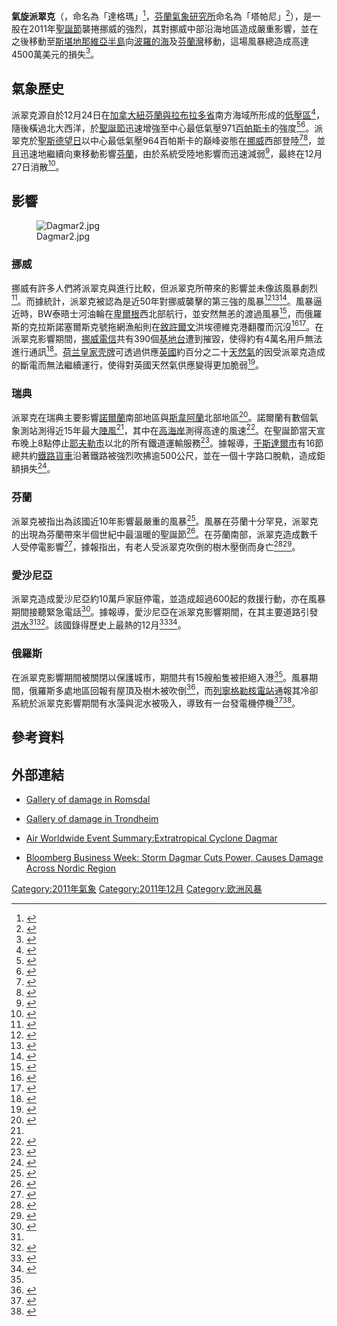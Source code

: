 {{NoteTA
|G1=UK Places
|G2=法国地名
|G3=地名
|G4=Weather
|G5=德国地名
}}
{{Infobox storm
|name=氣旋派翠克<br>{{lang|en|Cyclone Patrick}}
|image location=Storm Dagmar IR 26 December 2011.png
|image name=2011年12月26日正在穿越[[斯堪地那維亞半島|斯堪地那維亞半島]]的派翠克
|stormtype=[[溫帶氣旋|溫帶氣旋]]
|date formed=2011年12月24日
|date dissipated=2011年12月27日
|pressure=
|gust= 
|fatalities = 
|damages=4500萬（2011年[[美元|美元]]）
|areas affected=[[挪威|挪威]]、[[瑞典|瑞典]]、[[芬蘭|芬蘭]]、[[愛沙尼亞|愛沙尼亞]]、[[俄羅斯|俄羅斯]]
}}
'''氣旋派翠克'''（{{lang-en|Cyclone Patrick}}，{{link-en|挪威气象研究所|Norwegian Meteorological Institute}}命名為「達格瑪」<ref>{{cite web|title=Norske ekstremvær får navn|url=http://met.no/Meteorologi/A_varsle_varet/Varsling_av_farlig_var/Norske_ekstremvar_far_navn/Norske+ekstremvær+får+navn.9UFRjO2L.ips|publisher=Norwegian Meteorological Institute|accessdate=2012-01-04|language=no|archive-url=https://web.archive.org/web/20150927143449/http://met.no/Meteorologi/A_varsle_varet/Varsling_av_farlig_var/Norske_ekstremvar_far_navn/Norske+ekstremv%C3%A6r+f%C3%A5r+navn.9UFRjO2L.ips|archive-date=2015-09-27}}</ref>，[[芬蘭氣象研究所|芬蘭氣象研究所]]命名為「塔帕尼」<ref>{{cite web|title=På annandag jul drar  årets värsta storm över landet|url=http://hbl.fi/nyheter/2011-12-25/pa-annandagen-kommer-stormen-0|publisher=hbl.fi|accessdate=2012-01-30|language=sv|archive-date=2012-01-11|archive-url=https://web.archive.org/web/20120111181404/http://hbl.fi/nyheter/2011-12-25/pa-annandagen-kommer-stormen-0|dead-url=no}}</ref>），是一股在2011年[[聖誕節|聖誕節]]襲捲挪威的強烈{{le|歐洲風暴|European windstorm}}，其對挪威中部沿海地區造成嚴重影響，並在之後移動至[[斯堪地那維亞半島|斯堪地那維亞半島]]向[[波羅的海|波羅的海]]及[[芬蘭灣|芬蘭灣]]移動，這場風暴總造成高達4500萬美元的損失<ref>{{cite news|title=Claims from Windstorm Dagmar in Scandinavia to break $46m|url=http://www.insuranceinsight.eu/insurance-insight/news/2134801/claims-windstorm-dagmar-scandinavia-break-usd46m|accessdate=2012-01-11|newspaper=Insurance Insight|date=2012-01-03}}</ref>。

==氣象歷史==
派翠克源自於12月24日在[[加拿大|加拿大]][[紐芬蘭與拉布拉多省|紐芬蘭與拉布拉多省]]南方海域所形成的[[低壓區|低壓區]]<ref>{{cite web|title=December 24, 2011 surface analysis|url=http://www.met.fu-berlin.de/de/wetter/maps/Analyse_20111224.gif|work=Meteorological Institute|publisher=Free University of Berlin|accessdate=2012-02-07|archive-date=2013-10-06|archive-url=https://web.archive.org/web/20131006031259/http://www.met.fu-berlin.de/de/wetter/maps/Analyse_20111224.gif|dead-url=no}}</ref>，隨後橫過北大西洋，於[[聖誕節|聖誕節]]迅速增強至中心最低氣壓971[[百帕斯卡|百帕斯卡]]的強度<ref>{{cite web|title=December 25, 2011 surface analysis|url=http://www.met.fu-berlin.de/de/wetter/maps/Analyse_20111225.gif|work=Meteorological Institute|publisher=Free University of Berlin|accessdate=2012-02-07|archive-date=2013-10-06|archive-url=https://web.archive.org/web/20131006045424/http://www.met.fu-berlin.de/de/wetter/maps/Analyse_20111225.gif|dead-url=no}}</ref><ref>{{cite web|title=December 25, 2011 surface analysis|url=http://www.wetterzentrale.de/archive/2011/brack/bracka20111225.gif|work=Met Office|accessdate=2012-02-07|archive-date=2014-08-13|archive-url=https://web.archive.org/web/20140813111730/http://www.wetterzentrale.de/archive/2011/brack/bracka20111225.gif|dead-url=no}}</ref>。派翠克於[[聖斯德望日|聖斯德望日]]以中心最低氣壓964百帕斯卡的巔峰姿態在[[挪威|挪威]]西部登陸<ref>{{cite web|title=December 26, 2011 surface analysis|url=http://www.met.fu-berlin.de/de/wetter/maps/Analyse_20111226.gif|work=Meteorological Institute|publisher=Free University of Berlin|accessdate=2012-02-07|archive-date=2014-08-13|archive-url=https://web.archive.org/web/20140813114726/http://www.met.fu-berlin.de/de/wetter/maps/Analyse_20111226.gif|dead-url=no}}</ref><ref>{{cite web|title=December 26, 2011 surface analysis|url=http://www.wetterzentrale.de/archive/2011/brack/bracka20111226.gif|work=Met Office|accessdate=2012-02-07|archive-date=2014-08-13|archive-url=https://web.archive.org/web/20140813090719/http://www.wetterzentrale.de/archive/2011/brack/bracka20111226.gif|dead-url=no}}</ref>，並且迅速地繼續向東移動影響[[芬蘭|芬蘭]]，由於系統受陸地影響而迅速減弱<ref>{{cite web|title=December 27, 2011 surface analysis|url=http://www.met.fu-berlin.de/de/wetter/maps/Analyse_20111227.gif|work=Meteorological Institute|publisher=Free University of Berlin|accessdate=2012-02-07|archive-date=2014-08-13|archive-url=https://web.archive.org/web/20140813120756/http://www.met.fu-berlin.de/de/wetter/maps/Analyse_20111227.gif|dead-url=no}}</ref>，最終在12月27日消散<ref>{{cite web|title=December 28, 2011 surface analysis|url=http://www.met.fu-berlin.de/de/wetter/maps/Analyse_20111228.gif|work=Meteorological Institute|publisher=Free University of Berlin|accessdate=2012-02-07|archive-date=2014-08-13|archive-url=https://web.archive.org/web/20140813115333/http://www.met.fu-berlin.de/de/wetter/maps/Analyse_20111228.gif|dead-url=no}}</ref>。

==影響==
[[File:Dagmar2.jpg|thumbnail]]
===挪威===
挪威有許多人們將派翠克與{{le|1992年元旦風暴|1992 New Year's Day Storm}}進行比較，但派翠克所帶來的影響並未像該風暴劇烈<ref>{{cite web|title=Sterk orkan- men kraftigare i 1992|url=http://www.nrk.no/nyheter/distrikt/nrk_sogn_og_fjordane/1.7930298|accessdate=2012-01-04|language=no}}</ref>。而據統計，派翠克被認為是近50年對挪威襲擊的第三強的風暴<ref>{{cite web|title=Dagmar could be third worst Norwegian storm of last 50 years|url=http://www.insuranceinsider.com/dagmar-could-be-third-worst-norwegian-storm-of-last-50-years|publisher=insuranceinsider.com|accessdate=2012-01-04|archive-date=2012-05-26|archive-url=https://web.archive.org/web/20120526215055/http://www.insuranceinsider.com/dagmar-could-be-third-worst-norwegian-storm-of-last-50-years|dead-url=no}}</ref><ref>{{cite web|title=Record recent storms in Norway cut off several villages and left over 100,000 without electricity.|url=http://theforeigner.no/pages/news/norway-storms-isolate-thousands/|publisher=theforeigner.no|accessdate=2012-01-04|archive-url=https://web.archive.org/web/20120103111655/http://theforeigner.no/pages/news/norway-storms-isolate-thousands/|archive-date=2012-01-03}}</ref><ref name="thousands">{{cite web|title=Norway storms isolate thousands|url=http://theforeigner.no/pages/news/norway-storms-isolate-thousands/|publisher=theforeigner.no|accessdate=4 January 2012|archive-url=https://web.archive.org/web/20120103111655/http://theforeigner.no/pages/news/norway-storms-isolate-thousands/|archive-date=2012-01-03}}</ref>。風暴逼近時，BW泰晤士河油輪在[[卑爾根|卑爾根]]西北部航行，並安然無恙的渡過風暴<ref>{{cite web|title=Product tanker BW Thames nearly fell a victim to raging Dagmar storm|url=http://www.odin.tc/news/read.asp?articleID=360|publisher=Maritime Bulletin|accessdate=2012-02-29|archive-date=2016-03-04|archive-url=https://web.archive.org/web/20160304050828/http://www.odin.tc/news/read.asp?articleID=360|dead-url=no}}</ref>，而俄羅斯的克拉斯諾塞爾斯克號拖網漁船則在[[敘許爾文|敘許爾文]]洪埃德維克港翻覆而沉沒<ref>{{cite web|title=Storm Dagmar sank Russian trawler|url=http://www.odin.tc/news/read.asp?articleID=361|publisher=Maritime Bulletin|accessdate=2012-02-29|archive-date=2016-03-04|archive-url=https://web.archive.org/web/20160304093330/http://www.odin.tc/news/read.asp?articleID=361|dead-url=no}}</ref><ref>{{cite web|title=Krasnoselsk|url=http://www.shipwrecklog.com/log/2011/12/krasnoselsk/|publisher=shipwrecklog.com|accessdate=2012-02-29|archive-date=2021-01-19|archive-url=https://web.archive.org/web/20210119131921/http://shipwrecklog.com/log/2011/12/krasnoselsk/|dead-url=no}}</ref>。在派翠克影響期間，[[挪威電信|挪威電信]]共有390個[[基地台|基地台]]遭到摧毀，使得約有4萬名用戶無法進行通訊<ref name="theforeigner" >{{cite web|title=Patient died in Norway storm|url=http://theforeigner.no/pages/news/patient-died-in-norway-storm/|publisher=theforeigner.no|accessdate=2012-02-29|archive-url=https://web.archive.org/web/20120131044546/http://theforeigner.no/pages/news/patient-died-in-norway-storm/|archive-date=2012-01-31}}</ref>。[[荷兰皇家壳牌|荷兰皇家壳牌]]可透過{{le|蘭格勒德管線|Langeled pipeline}}供應[[英國|英國]]約百分之二十[[天然氣|天然氣]]的{{le|長蛇天然氣田|Ormen Lange (gas field)}}因受派翠克造成的斷電而無法繼續運行，使得對英國天然氣供應變得更加脆弱<ref>{{cite web|title=UK gas supplies choppy after North Sea storm|url=https://www.reuters.com/article/2011/12/27/markets-britain-gas-power-idUSL6E7NR0YE20111227|publisher=Reuters|accessdate=2012-05-17|archive-date=2012-09-07|archive-url=https://archive.today/20120907172201/http://www.reuters.com/article/2011/12/27/markets-britain-gas-power-idUSL6E7NR0YE20111227|dead-url=yes}}</ref>。

===瑞典===
派翠克在瑞典主要影響[[諾爾蘭_(瑞典)|諾爾蘭]]南部地區與[[斯韋阿蘭|斯韋阿蘭]]北部地區<ref name="SMHI" >{{cite web|title=December 2011 – Var händelserik med värme, åska och stormar|url=http://www.smhi.se/klimatdata/Manadens-vader-och-vatten/Sverige/Manadens-vader-i-Sverige/december-2011-var-handelserik-med-varme-aska-och-stormar-1.19067|publisher=SMHI|accessdate=2012-03-20|language=sv|archive-url=https://web.archive.org/web/20120305194114/http://www.smhi.se/klimatdata/Manadens-vader-och-vatten/Sverige/Manadens-vader-i-Sverige/december-2011-var-handelserik-med-varme-aska-och-stormar-1.19067|archive-date=2012-03-05}}</ref>。諾爾蘭有數個氣象測站測得近15年最大[[陣風|陣風]]<ref name="SMHI" />，其中在[[高海岸|高海岸]]測得高達{{convert|41|m/s|km/h mph}}的風速<ref>{{cite web|title=Stormen orsakar stora problem på många håll|url=http://sverigesradio.se/sida/artikel.aspx?programid=83&artikel=4876355|publisher=Sveriges Radio|accessdate=2012-03-20|language=sv|archive-date=2016-03-03|archive-url=https://web.archive.org/web/20160303215436/http://sverigesradio.se/sida/artikel.aspx?programid=83&artikel=4876355|dead-url=no}}</ref>。{{link-en|瑞典交通管理局|Swedish Transport Administration}}在聖誕節當天宣布晚上8點停止[[耶夫勒市|耶夫勒市]]以北的所有鐵道運輸服務<ref>{{cite web|title=Christmas storm causes problems for thousands|url=http://sverigesradio.se/sida/artikel.aspx?programid=2054&artikel=4876714|publisher=sr.se|accessdate=2012-02-04|archive-date=2016-03-04|archive-url=https://web.archive.org/web/20160304090103/http://sverigesradio.se/sida/artikel.aspx?programid=2054&artikel=4876714|dead-url=no}}</ref>。據報導，[[于斯達爾市|于斯達爾市]]有16節總共約{{convert|313|t|short ton}}[[鐵路貨車|鐵路貨車]]沿著鐵路被強烈吹拂逾500公尺，並在一個十字路口脫軌，造成鉅額損失<ref>{{cite web|title=Säkringen höll inte för Dagmar|url=http://helahalsingland.se/ljusdal/1.4391578-sakringen-holl-inte-for-dagmar|publisher=Ljusdals-Posten|accessdate=2012-02-29|language=sv}}{{Dead link}}</ref>。

===芬蘭===
派翠克被指出為該國近10年影響最嚴重的風暴<ref>{{cite web|title=Värsta stormen på tio år|url=http://hbl.fi/nyheter/2011-12-26/stormskadorna-racker-lange-att-atgarda|publisher=HBL.fi|accessdate=2012-01-04|language=sv}}</ref>。風暴在芬蘭十分罕見，派翠克的出現為芬蘭帶來半個世紀中最溫暖的聖誕節<ref>{{cite web|title=Storm on St Stephen's Day was rare|url=http://en.ilmatieteenlaitos.fi/press-release/462710|publisher=Finnish Meteorological Institute|accessdate=2012-01-04|archive-date=2012-05-01|archive-url=https://web.archive.org/web/20120501065347/http://en.ilmatieteenlaitos.fi/press-release/462710|dead-url=yes}}</ref>。在芬蘭南部，派翠克造成數千人受停電影響<ref>{{cite web|title=Stormen drar över Nyland|url=http://hbl.fi/nyheter/2011-12-26/stormen-drar-over-vastkusten-tiotusentals-hushall-utan-el|publisher=HBL.fi|accessdate=2012-01-04|language=sv|archive-date=2012-01-09|archive-url=https://web.archive.org/web/20120109145138/http://hbl.fi/nyheter/2011-12-26/stormen-drar-over-vastkusten-tiotusentals-hushall-utan-el|dead-url=no}}</ref>，據報指出，有老人受派翠克吹倒的樹木壓倒而身亡<ref name="Petersburg">{{cite web|title=Cyclone Patrick hits St. Petersburg|url=http://english.ruvr.ru/2011/12/27/62956176.html|archive-url=https://archive.today/20130417191207/http://english.ruvr.ru/2011/12/27/62956176.html|archive-date=2013-04-17|publisher=ruvr.ru|accessdate=2012-01-04}}</ref><ref>{{cite web|title=Nordisk orkan koster liv i Finland|url=http://jp.dk/udland/europa/article2647116.ece|archive-url=https://archive.today/20120714161625/http://jp.dk/udland/europa/article2647116.ece|archive-date=2012-07-14|publisher=jp.dk|accessdate=2012-02-14|language=da}}</ref>。

===愛沙尼亞===
派翠克造成愛沙尼亞約10萬戶家庭停電，並造成超過600起的救援行動，{{le|愛沙尼亞能源公司|Eesti Energia}}亦在風暴期間接聽緊急電話<ref>{{cite web|title=Storm puts Estonian emergency capacity on the brink|url=http://balticbusinessnews.com/article/2011/12/28/storm-puts-estonian-emergency-capacity-on-the-brink|publisher=balticbusinessnews.com|accessdate=2012-01-04|archive-date=2012-01-03|archive-url=https://web.archive.org/web/20120103111238/http://balticbusinessnews.com/article/2011/12/28/storm-puts-estonian-emergency-capacity-on-the-brink|dead-url=no}}</ref>。據報導，愛沙尼亞在派翠克影響期間，在其主要道路引發[[洪水|洪水]]<ref name = "Petersburg" /><ref>{{cite web|title=Eesti Energia: storm in December caused more damages than last year's Monika|url=http://www.baltic-course.com/eng/energy/?doc=50931|publisher=baltic-course.com|accessdate=2012-01-04|archive-date=2015-11-17|archive-url=https://web.archive.org/web/20151117031953/http://www.baltic-course.com/eng/energy/?doc=50931|dead-url=no}}</ref>。該國錄得歷史上最熱的12月<ref>{{cite web|title=Patrick Brings Record High Temperatures, Downed Power Lines|url=http://news.err.ee/environment/ef06aa23-14e0-44c2-99d8-d9b5562ee945|publisher=err.ee|accessdate=2012-01-04|archive-date=2012-06-02|archive-url=https://web.archive.org/web/20120602212834/http://news.err.ee/environment/ef06aa23-14e0-44c2-99d8-d9b5562ee945|dead-url=no}}</ref><ref>{{cite web|title=December 27 Temperature Exceeds Record by Half|url=http://news.err.ee/Environment/f74e221c-3942-4a56-801f-eb0e855b771b|publisher=err.ee|accessdate=2012-01-04|archive-date=2012-04-09|archive-url=https://web.archive.org/web/20120409150644/http://news.err.ee/environment/f74e221c-3942-4a56-801f-eb0e855b771b|dead-url=no}}</ref>。

===俄羅斯===
{{le|聖彼得堡防洪設施綜合體|Saint Petersburg Dam}}在派翠克影響期間被關閉以保護城市，期間共有15艘船隻被拒絕入港<ref name = "Petersburg" />。風暴期間，俄羅斯多處地區回報有屋頂及樹木被吹倒<ref>{{cite web|title=Elements go wild in St. Petersburg|url=http://english.ruvr.ru/2011/12/28/63060060.html|archive-url=https://archive.today/20120712184411/http://english.ruvr.ru/2011/12/28/63060060.html|archive-date=2012-07-12|publisher=ruvr.ru|accessdate=2012-02-14}}</ref>，而[[列寧格勒核電站|列寧格勒核電站]]通報其冷卻系統於派翠克影響期間有水藻與泥水被吸入，導致有一台發電機停機<ref>{{cite web|title=Myrsky sulki generaattorin venäläisvoimalassa|url=http://yle.fi/uutiset/teemat/talvimyrsky/2011/12/myrsky_sulki_generaattorin_venalaisvoimalassa_3133775.html|publisher=yle.fi|accessdate=2012-02-14|language=fi}}</ref><ref>{{cite web|title=Generator stängd vid Sosnovij Bor|url=http://hbl.fi/nyheter/2011-12-28/generator-stangd-vid-sosnovij-bor|publisher=hbl.fi|accessdate=2012-02-14|language=sv|archive-date=2015-12-08|archive-url=https://web.archive.org/web/20151208042812/http://hbl.fi/nyheter/2011-12-28/generator-stangd-vid-sosnovij-bor|dead-url=no}}</ref>。

==參考資料==
{{reflist|30em}}

==外部連結==
{{Commons category|Storm Dagmar 2011}}
*{{No icon}}[http://www.nrk.no/nyheter/distrikt/more_og_romsdal/1.7929798  Gallery of damage in Romsdal] {{Wayback|url=http://www.nrk.no/nyheter/distrikt/more_og_romsdal/1.7929798 |date=20120430062018 }}
*{{No icon}}[http://nrk.no/nyheter/distrikt/nrk_trondelag/1.7929652?index=6#image-gallery-content  Gallery of damage in Trondheim] {{Wayback|url=http://nrk.no/nyheter/distrikt/nrk_trondelag/1.7929652?index=6#image-gallery-content |date=20120112044644 }}
*{{en}}[http://alert.air-worldwide.com/EventSummary.aspx?e=597&tp=31&c=1  Air Worldwide Event Summary:Extratropical Cyclone Dagmar] {{Wayback|url=http://alert.air-worldwide.com/EventSummary.aspx?e=597&tp=31&c=1 |date=20160304001328 }}
*{{en}}[http://www.businessweek.com/news/2011-12-28/storm-dagmar-cuts-power-causes-damage-across-nordic-region.html Bloomberg Business Week: Storm Dagmar Cuts Power, Causes Damage Across Nordic Region]

{{Portalbar|災害|天氣|溫帶氣旋}}
[[Category:2011年氣象|Category:2011年氣象]]
[[Category:2011年12月|Category:2011年12月]]
[[Category:欧洲风暴|Category:欧洲风暴]]
{{GA}}